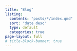 ```yaml
---
title: "Blog"
listing:
  contents: "posts/*/index.qmd"
  sort: "date desc"
  type: default
  categories: true
page-layout: full
# title-block-banner: true
---
```



